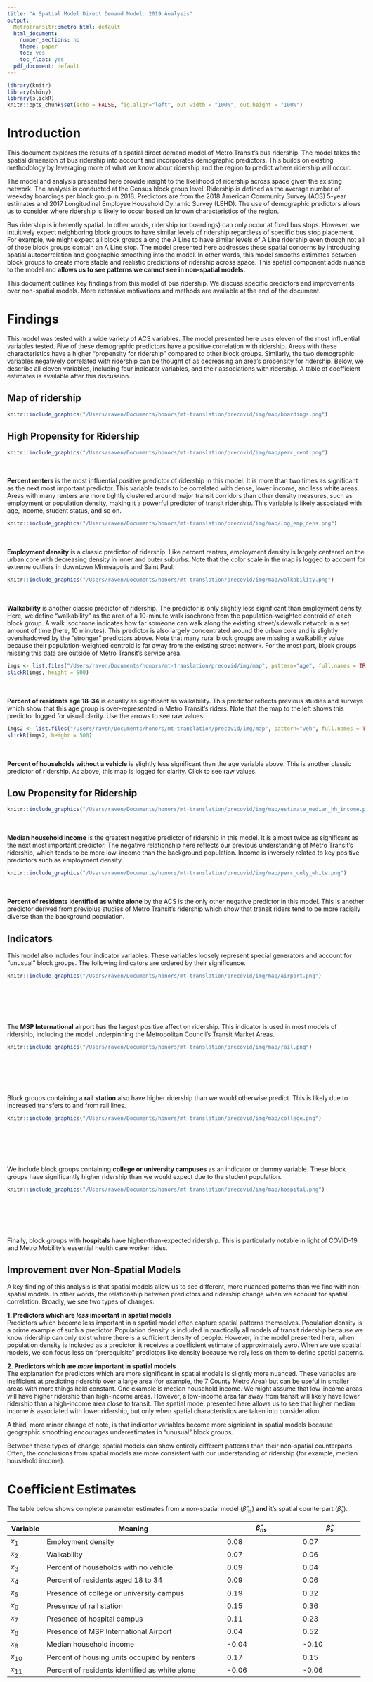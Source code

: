 ```yaml
---
title: "A Spatial Model Direct Demand Model: 2019 Analysis"
output:
  MetroTransitr::metro_html: default
  html_document:
    number_sections: no
    theme: paper
    toc: yes
    toc_float: yes
  pdf_document: default
---
```

<style type="text/css">
html {
  max-width: 10.5in;
  margin: 1.25in 0.75in;
  font-family: "Calibri", helvetica, sans-serif;
  font-size: 11pt;
}

body { width: 8.5in;
       max-width: 10.5in;
}
</style>

```r
library(knitr)
library(shiny)
library(slickR)
knitr::opts_chunk$set(echo = FALSE, fig.align="left", out.width = "100%", out.height = "100%")
```

# Introduction


This document explores the results of a spatial direct demand model of Metro Transit's bus ridership. The model takes the spatial dimension of bus ridership into account and incorporates demographic predictors. This builds on existing methodology by leveraging more of what we know about ridership and the region to predict where ridership will occur. 

The model and analysis presented here provide insight to the likelihood of ridership across space given the existing network. The analysis is conducted at the Census block group level. Ridership is defined as the average number of weekday boardings per block group in 2018. Predictors are from the 2018 American Community Survey (ACS) 5-year estimates and 2017 Longitudinal Employee Household Dynamic Survey (LEHD). The use of demographic predictors allows us to consider where ridership is likely to occur based on known characteristics of the region. 

Bus ridership is inherently spatial. In other words, ridership (or boardings) can only occur at fixed bus stops. However, we intuitively expect neighboring block groups to have similar levels of ridership regardless of specific bus stop placement. For example, we might expect all block groups along the A Line to have similar levels of A Line ridership even though not all of those block groups contain an A Line stop. The model presented here addresses these spatial concerns by introducing spatial autocorrelation and geographic smoothing into the model. In other words, this model smooths estimates between block groups to create more stable and realistic predictions of ridership across space. This spatial component adds nuance to the model and **allows us to see patterns we cannot see in non-spatial models.** 

This document outlines key findings from this model of bus ridership. We discuss specific predictors and improvements over non-spatial models. More extensive motivations and methods are available at the end of the document. 


# Findings

This model was tested with a wide variety of ACS variables. The model presented here uses eleven of the most influential variables tested. Five of these demographic predictors have a positive correlation with ridership. Areas with these characteristics have a higher "propensity for ridership" compared to other block groups. Similarly, the two demographic variables negatively correlated with ridership can be thought of as decreasing an area's propensity for ridership. Below, we describe all eleven variables, including four indicator variables, and their associations with ridership. A table of coefficient estimates is available after this discussion. 

##  Map of ridership 


<div class = "row">
  
<div class = "col-md-8">
```r
knitr::include_graphics("/Users/raven/Documents/honors/mt-translation/precovid/img/map/boardings.png")
```
</div>
</div>

## High Propensity for Ridership

<div class = "row">
  
<div class = "col-md-8">
```r
knitr::include_graphics("/Users/raven/Documents/honors/mt-translation/precovid/img/map/perc_rent.png")
```
</div>
  
<div class = "col-md-4">
<br><br> **Percent renters** is the most influential positive predictor of ridership in this model. It is more than two times as significant as the next most important predictor. This variable tends to be correlated with dense, lower income, and less white areas. Areas with many renters are more tightly clustered around major transit corridors than other density measures, such as employment or population density, making it a powerful predictor of transit ridership. This variable is likely associated with age, income, student status, and so on. 

</div>
  
</div>






<div class = "row">
  
<div class = "col-md-8">
```r
knitr::include_graphics("/Users/raven/Documents/honors/mt-translation/precovid/img/map/log_emp_dens.png")
```
</div>
  
<div class = "col-md-4">
<br><br>**Employment density** is a classic predictor of ridership. Like percent renters, employment density is largely centered on the urban core with decreasing density in inner and outer suburbs. Note that the color scale in the map is logged to account for extreme outliers in downtown Minneapolis and Saint Paul.
</div>
  
</div>

<div class = "row">
  
<div class = "col-md-8">
```r
knitr::include_graphics("/Users/raven/Documents/honors/mt-translation/precovid/img/map/walkability.png")
```
</div>
  
<div class = "col-md-4">
<br><br>**Walkability** is another classic predictor of ridership. The predictor is only slightly less significant than employment density. Here, we define "walkability" as the area of a 10-minute walk isochrone from the population-weighted centroid of each block group. A walk isochrone indicates how far someone can walk along the existing street/sidewalk network in a set amount of time (here, 10 minutes). This predictor is also largely concentrated around the urban core and is slightly overshadowed by the "stronger" predictors above. Note that many rural block groups are missing a walkability value because their population-weighted centroid is far away from the existing street network. For the most part, block groups missing this data are outside of Metro Transit's service area. 
</div>
  
</div>

<div class = "row">
  
<div class = "col-md-8">

```r
imgs <- list.files("/Users/raven/Documents/honors/mt-translation/precovid/img/map", pattern="age", full.names = TRUE)
slickR(imgs, height = 500)
```

</div>
  
<div class = "col-md-4">
<br><br>**Percent of residents age 18-34** is equally as significant as walkability. This predictor reflects previous studies and surveys which show that this age group is over-represented in Metro Transit's riders. Note that the map to the left shows this predictor logged for visual clarity. Use the arrows to see raw values. 
</div>
  
</div>



<div class = "row">
  
<div class = "col-md-8">

```r
imgs2 <- list.files("/Users/raven/Documents/honors/mt-translation/precovid/img/map", pattern="veh", full.names = TRUE)
slickR(imgs2, height = 500)
```
</div>
  
<div class = "col-md-4">
<br><br>**Percent of households without a vehicle** is slightly less significant than the age variable above. This is another classic predictor of ridership. As above, this map is logged for clarity. Click to see raw values. 
</div>
  
</div>


## Low Propensity for Ridership


<div class = "row">
  
<div class = "col-md-8">
```r
knitr::include_graphics("/Users/raven/Documents/honors/mt-translation/precovid/img/map/estimate_median_hh_income.png")
```
</div>
  
<div class = "col-md-4">
<br><br>**Median household income** is the greatest negative predictor of ridership in this model. It is almost twice as significant as the next most important predictor. The negative relationship here reflects our previous understanding of Metro Transit's ridership, which tends to be more low-income than the background population. Income is inversely related to key positive predictors such as employment density. 
</div>
  
</div>

<div class = "row">
  
<div class = "col-md-8">
```r
knitr::include_graphics("/Users/raven/Documents/honors/mt-translation/precovid/img/map/perc_only_white.png")
```
</div>
  
<div class = "col-md-4">
<br><br>**Percent of residents identified as white alone** by the ACS is the only other negative predictor in this model. This is another predictor derived from previoius studies of Metro Transit's ridership which show that transit riders tend to be more racially diverse than the background population. 
</div>
  
</div>

## Indicators

This model also includes four indicator variables. These variables loosely represent special generators and account for "unusual" block groups. The following indicators are ordered by their significance. 

<div class = "row">
  
<div class = "col-md-8">
```r
knitr::include_graphics("/Users/raven/Documents/honors/mt-translation/precovid/img/map/airport.png")
```
</div>
  
<div class = "col-md-4">
<br><br><br><br><br>The **MSP International** airport has the largest positive affect on ridership. This indicator is used in most models of ridership, including the model underpinning the Metropolitan Council's Transit Market Areas. 
</div>
  
</div>


<div class = "row">
  
<div class = "col-md-8">
```r
knitr::include_graphics("/Users/raven/Documents/honors/mt-translation/precovid/img/map/rail.png")
```
</div>
  
<div class = "col-md-4">
<br><br><br><br><br> Block groups containing a **rail station** also have higher ridership than we would otherwise predict. This is likely due to increased transfers to and from rail lines. 
</div>
  
</div>

<div class = "row">
  
<div class = "col-md-8">
```r
knitr::include_graphics("/Users/raven/Documents/honors/mt-translation/precovid/img/map/college.png")
```
</div>
  
<div class = "col-md-4">
<br><br><br><br><br> We include block groups containing **college or university campuses** as an indicator or dummy variable. These block groups have significantly higher ridership than we would expect due to the student population.  
</div>
  
</div>

<div class = "row">
  
<div class = "col-md-8">
```r
knitr::include_graphics("/Users/raven/Documents/honors/mt-translation/precovid/img/map/hospital.png")
```
</div>
  
<div class = "col-md-4">
<br><br><br><br><br> Finally, block groups with **hospitals** have higher-than-expected ridership. This is particularly notable in light of COVID-19 and Metro Mobility's essential health care worker rides. 
</div>
  
</div>

## Improvement over Non-Spatial Models

A key finding of this analysis is that spatial models allow us to see different, more nuanced patterns than we find with non-spatial models. In other words, the relationship between predictors and ridership change when we account for spatial correlation. Broadly, we see two types of changes: 


**1. Predictors which are *less* important in spatial models**  
Predictors which become less important in a spatial model often capture spatial patterns themselves. Population density is a prime example of such a predictor. Population density is included in practically all models of transit ridership because we know ridership can only exist where there is a sufficient density of people. However, in the model presented here, when population density is included as a predictor, it receives a coefficient estimate of approximately zero. When we use spatial models, we can focus less on "prerequisite" predictors like density because we rely less on them to define spatial patterns.


**2. Predictors which are *more* important in spatial models**  
The explanation for predictors which are more significant in spatial models is slightly more nuanced. These variables are inefficient at predicting ridership over a large area (for example, the 7 County Metro Area) but can be useful in smaller areas with more things held constant. One example is median household income. We might assume that low-income areas will have higher ridership than high-income areas. However, a low-income area far away from transit will likely have lower ridership than a high-income area close to transit. The spatial model presented here allows us to see that higher median income *is* associated with lower ridership, but only when spatial characteristics are taken into consideration. 

A third, more minor change of note, is that indicator variables become more signiciant in spatial models because geographic smoothing encourages underestimates in "unusual" block groups. 

Between these types of change, spatial models can show entirely different patterns than their non-spatial counterparts. Often, the conclusions from spatial models are more consistent with our understanding of ridership (for example, median household income). 


# Coefficient Estimates

The table below shows complete parameter estimates from a non-spatial model ($\hat\beta_{ns}$) **and** it's spatial counterpart ($\hat\beta_s$).


| Variable | Meaning                                        | $\hat\beta_{ns}$    |$\hat\beta_s$    |
|----------|------------------------------------------------|---------------------|-----------------|
| $x_1$    | Employment density                             | 0.08                | 0.07            |
| $x_2$    | Walkability                                    | 0.07                | 0.06            |
| $x_3$    | Percent of households with no vehicle          | 0.09                | 0.04            |
| $x_4$    | Percent of residents aged 18 to 34             | 0.09                | 0.06            |
| $x_5$    | Presence of college or university campus       | 0.19                | 0.32            |
| $x_6$    | Presence of rail station                       | 0.15                | 0.36            |
| $x_7$    | Presence of hospital campus                    | 0.11                | 0.23            |
| $x_8$    | Presence of MSP International Airport          | 0.04                | 0.52            |
| $x_9$    | Median household income                        | -0.04               | -0.10           |
| $x_{10}$ | Percent of housing units occupied by renters   | 0.17                | 0.15            |
| $x_{11}$ | Percent of residents identified as white alone | -0.06               | -0.06           |



# Motivation

There are several specific motivations for fitting spatial, demographic models of ridership. First, there is evidence to suggest that demographic predictors beyond simple population density may be informative in predicting bus ridership. Previous studies of Metro Transit's ridership have shown that transit riders tend to be more diverse than the background population in terms of race, income, age, and so on (Metro Transit, 2019). While it is challenging to collect demographics from individual bus riders, we can leverage demographic characteristics of the Twin Cities to predict areas of high ridership. 

Including spatial information has other benefits. One primary goal of spatial modeling is to conduct geographic smoothing. In existing methods, such as the process used to determine Transit Market Areas, a model is fit and used to make predictions which are later smoothed using Geographic Information Systems (GIS). This method necessarily sacrifices some granularity in predictions. The model presented here integrates spatial information into the structure of the model itself. This may be particularly helpful in the case of bus ridership data because boardings can only occur at existing bus stops. Geographic smoothing via spatial models can help make predictions in block groups with no existing bus stops and avoid overfitting outliers. 

Census geography itself is a limitation in modeling bus ridership. Geographies such as block groups tend to be bounded by major roadways. Unfortunately, bus routes tend to lie on those same roadways. Because of these bounds, bus stops may be split into block groups counterintuitively. For example, bus stops on either side of the same street traveling in opposite directions are often aggregated into different block groups. The full implications of this limitation are not explored in this study, but some work has been done to define "transit-specific geographies" which could alleviate this problem (Viggiano, 2017). In this study, we use spatial smoothing via modeling to mitigate bounding issues.

**In short, the motivations for this type of modeling are (1) to leverage more of what we know about ridership and our region and (2) to conduct geographic smoothing to handle known challenges with transit data.**


# Methods

This document provides a brief outline of the methodology used in this analysis. More detailed descriptions of the general methodology are available in Morris et al (2019) and Riebler et al (2016). 

The model used in this analysis is a *spatial Bayesian* model. Bayesian models incorporate prior information and produce distributions rather than point estimates as predictions. As described above, the spatial component is included to perform spatial smoothing. Specifically, the spatial aspect of this model accounts for spatial autocorrelation and adjusts predictions in individual block groups based on values in neighboring block groups. 

The specific model used is a reparameterized Besag-York-Mollie (BYM) model. The BYM has similar structure to a classic Bayesian Poisson regression wherein the response variable is assumed to follow a Poisson distribution determined by a set of predictors: 

$$
\begin{align}
Y_i &\sim \text{Poisson}(E_i \lambda_i) \\
\text{log}(\lambda_i) &= \beta_1 x_1 + \beta_2x_2 + \ldots + \beta_n x_n + \varepsilon_i)
\end{align}
$$

In this notation, $Y_i$ is the response variable (ridership) in block group $i$. Each $x$ is a predictor (for example, employment density), each $\beta$ is the corresponding coefficient, and $\varepsilon_i$ is an error term for each block group. Above,"non-spatial model" refers to this type of Poisson regression. The BYM replaces $\varepsilon_i$ with two terms: non-spatial errors $\theta_i$ and spatial errors $\phi_i$ such that

$$
\begin{align}
Y_i &\sim \text{Poisson}(E_i \lambda_i) \\
\text{log}(\lambda_i) &= \beta_1 x_1 + \beta_2x_2 + \ldots + \beta_n x_n + \theta_i + \phi_i)
\end{align}
$$

The term $\phi_i$ is determined based on an adjacency matrix $W$ which encodes spatial relationships between block groups. For block groups $i$ and $j$, entry $w_{ij} = 1$ if block groups $i$ and $j$ share a boundary and $0$ if they do not. This is how spatial information comes into the model and adjusts predictions based on neighbors. More on this matrix and the definition of $\phi_i$ is available in the resources cited above. 

The specific model used in this analysis is a reparameterization of the classic BYM model above called the BYM2. The BYM2 retains the structure of the BYM but is significantly more computationally efficient to fit. The model is fit using Stan via the `rstan` R package. 

# Citations

Metro Transit. 2019. “Transit System Performance Evaluation”. https://metrocouncil.org/ Transportation/Publications-And-Resources/Transit/2019-Transit-System-Performance- Evaluation.aspx.

Morris, Mitzi, et al. 2019. “Bayesian hierarchical spatial models: Implementing the Besag York Molli ́e model in stan”. Spatial and Spatio-temporal Epidemiology 31 (). issn: 1877-5845, visited on 04/03/2020. doi:10.1016/j.sste.2019.100301. http://www.sciencedirect.com/science/ article/pii/S1877584518301175.

Riebler, Andrea, et al. 2016. “An intuitive Bayesian spatial model for disease mapping that accounts for scaling”. Statistical methods in medical research 25 (4): 1145–1165.

Viggiano, Cecilia A. (Cecilia Ann). 2017. “Bus network sketch planning with origin-destination travel data”. Thesis, Massachusetts Institute of Technology. Visited on 04/03/2020. https: //dspace.mit.edu/handle/1721.1/111441.